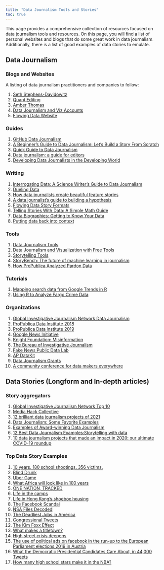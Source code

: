 ```yaml
---
title: "Data Journalism Tools and Stories"
toc: true
---
```


This page provides a comprehensive collection of resources focused on data journalism tools and resources. On this page, you will find a list of personal websites and blogs that do some great work in data journalism. Additionally, there is a list of good examples of data stories to emulate.

## Data Journalism

### Blogs and Websites

A listing of data journalism practitioners and companies to follow:

1)  [Seth Stephens-Davidowitz](http://sethsd.com/research/)
2)  [Quant Editing](https://www.laurabronner.com/quant-editing)
3)  [Amber Thomas](https://pudding.cool/author/amber-thomas/)
4)  [Data Journalism and Viz Accounts](https://www.interhacktives.com/2019/10/28/14-data-journalism-and-data-visualisation-instagram-accounts-to-follow/)
5)  [Flowing Data Website](https://flowingdata.com/)

### Guides

1)  [GitHub Data Journalism](https://github.com/search?q=data+journalism)
2)  [A Beginner's Guide to Data Journalism: Let's Build a Story From Scratch](https://www.freecodecamp.org/news/data-journalism-isnt-for-the-select-let-s-work-out-a-story-together-from-scratch-dd85b3017f4a/)
3)  [Quick Guide to Data Journalism](https://www.datacamp.com/blog/quick-guide-to-data-journalism)
4)  [Data journalism: a guide for editors](https://datajournalism.com/read/longreads/data-journalism-a-guide-for-editors)
5)  [Developing Data Journalists in the Developing World](https://source.opennews.org/articles/developing-data-journalists-developing-world)

### Writing

1)  [Interrogating Data: A Science Writer's Guide to Data Journalism](https://www.theopennotebook.com/2020/07/28/interrogating-data-a-science-writers-guide-to-data-journalism/)
2)  [Dueling Data](http://duelingdata.blogspot.com/)
3)  [How data journalists create beautiful feature stories](https://shorthand.com/the-craft/how-data-journalists-create-beautiful-feature-stories/index.html)
4)  [A data journalist's guide to building a hypothesis](https://datajournalism.com/read/longreads/hypothesis-data-journalism)
5)  [Flowing Data Story Formats](https://flowingdata.com/2019/06/17/story-formats-for-data/)
6)  [Telling Stories With Data: A Simple Math Guide](https://medium.datadriveninvestor.com/journalism-in-the-data-driven-world-a-simple-math-guide-32d106fc3041)
7)  [Data Biographies: Getting to Know Your Data](https://gijn.org/2017/03/27/data-biographies-getting-to-know-your-data/)
8)  [Putting data back into context](https://datajournalism.com/read/longreads/putting-data-back-into-context)

### Tools

1)  [Data Journalism Tools](https://www.muckrock.com/)
2)  [Data Journalism and Visualization with Free Tools](https://journalismcourses.org/course/dataviz/)
3)  [Storytelling Tools](https://shorthand.com/the-craft/visual-storytelling-tools/index.html)
4)  [StoryBench: The future of machine learning in journalism](https://www.storybench.org/the-future-of-machine-learning-in-journalism/)
5)  [How ProPublica Analyzed Pardon Data](https://www.propublica.org/article/how-propublica-analyzed-pardon-data)

### Tutorials

1)  [Mapping search data from Google Trends in R](https://www.storybench.org/mapping-search-data-from-google-trends-in-r/)
2)  [Using R to Analyze Fargo Crime Data](https://technistema.com/posts/using-r-to-analyze-fargo-crime-data/)

### Organizations

1)  [Global Investigative Journalism Network Data Journalism](https://gijn.org/data-journalism/)
2)  [ProPublica Data Institute 2018](https://github.com/propublica/data-institute-2018)
3)  [ProPublica Data Institute 2019](https://github.com/propublica/data-institute-2019)
4) [Google News Initiative](https://newsinitiative.withgoogle.com/resources/journalism/data-journalism/)
5)  [Knight Foundation: Misinformation](https://knightfoundation.org/features/misinfo/)
6)  [The Bureau of Investigative Journalism](https://www.thebureauinvestigates.com/)
7)  [Fake News Public Data Lab](https://fakenews.publicdatalab.org/)
8)  [AP DataKit](http://datakit.ap.org/)
9)  [Data Journalism Grants](https://pulitzercenter.org/grants-fellowships/opportunities-journalists/data-journalism-grants)
10) [A community conference for data makers everywhere](https://csvconf.com/)

## Data Stories (Longform and In-depth articles)

### Story aggregators

1)  [Global Investigative Journalism Network Top 10](https://gijn.org/2022/07/29/data-journalism-top-10-kids-fashion-stereotypes-economic-sandwich-index-immigration-profits-and-florence-nightingales-graphics/)
2)  [Media Hack Collective](https://mediahack.co.za/)
3)  [12 brilliant data journalism projects of 2021](https://datajournalism.com/read/blog/best-data-journalism-projects-2021)
4)  [Data Journalism: Some Favorite Examples](https://datajournalism.com/read/handbook/one/introduction/some-favorite-examples)
5)  [Examples of Award-winning Data Journalism](https://sites.lib.uh.edu/datajournalism/overview/examples-of-award-winning-data-journalism/)
6)  [12 Best Data Journalism Examples:Storytelling with data](https://nocodewebscraping.com/data-journalism-examples/)
7)  [10 data journalism projects that made an impact in 2020: our ultimate COVID-19 roundup](https://datajournalism.com/read/longreads/covid-19-data-journalism)

### Top Data Story Examples

1)  [10 years. 180 school shootings. 356 victims.](https://edition.cnn.com/interactive/2019/07/us/ten-years-of-school-shootings-trnd/)
2)  [Blind Drunk](https://nmindepth.com/2022/blind-drunk/)
3)  [Uber Game](https://ig.ft.com/uber-game/)
4)  [What Africa will look like in 100 years](https://s.telegraph.co.uk/graphics/projects/Africa-in-100-years/)
5)  [ONE NATION, TRACKED](https://www.nytimes.com/interactive/2019/12/19/opinion/location-tracking-cell-phone.html)
6)  [Life in the camps](http://fingfx.thomsonreuters.com/gfx/rngs/MYANMAR-ROHINGYA/010051VB46G/index.html)
7)  [Life in Hong Kong's shoebox housing](https://multimedia.scmp.com/infographics/news/hong-kong/article/3180601/subdivided-flats/index.html)
8)  [The Facebook Scandal](https://www.liip.ch/en/blog/the-facebook-scandal-or-how-to-predict-psychological-traits-from-facebook-likes)
9)  [NSA Files Decoded](https://www.theguardian.com/world/interactive/2013/nov/01/snowden-nsa-files-surveillance-revelations-decoded#section/1)
10) [The Deadliest Jobs in America](https://www.bloomberg.com/graphics/2015-dangerous-jobs/)
11) [Congressional Tweets](https://congress.pudding.cool/)
12) [The Kim Foxx Effect](https://pudding.cool/2019/10/prosecutors/)
13) [What makes a titletown?](https://pudding.cool/2018/11/titletowns/)
14) [High street crisis deepens](https://www.theguardian.com/cities/ng-interactive/2019/jan/30/high-street-crisis-town-centres-lose-8-of-shops-in-five-years)
15) [The use of political ads on facebook in the run-up to the European Parliament elections 2019 in Austria](https://rpubs.com/zoowalk/FB_EP2019/)
16) [What the Democratic Presidential Candidates Care About, in 44,000 Tweets](https://www.bloomberg.com/graphics/2020-democratic-presidential-candidate-policies/)
17) [How many high school stars make it in the NBA?](https://pudding.cool/2019/03/hype/)
